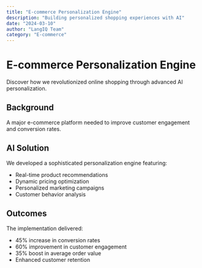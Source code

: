```yaml
---
title: "E-commerce Personalization Engine"
description: "Building personalized shopping experiences with AI"
date: "2024-03-10"
author: "LangIQ Team"
category: "E-commerce"
---
```


# E-commerce Personalization Engine

Discover how we revolutionized online shopping through advanced AI personalization.

## Background

A major e-commerce platform needed to improve customer engagement and conversion rates.

## AI Solution

We developed a sophisticated personalization engine featuring:
- Real-time product recommendations
- Dynamic pricing optimization
- Personalized marketing campaigns
- Customer behavior analysis

## Outcomes

The implementation delivered:
- 45% increase in conversion rates
- 60% improvement in customer engagement
- 35% boost in average order value
- Enhanced customer retention

